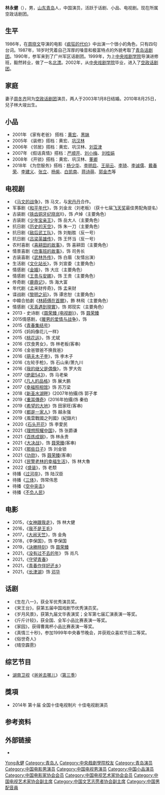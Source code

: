 {{blpunsourced|time=2022-01-19}}
{{藝人
| 姓名 = 林永健  
| 類型 = 男演员
| 圖片 =
| 圖片尺寸 = 
| 圖片簡介 = 
| 羅馬拼音 = Lin Yong Jian
| 國籍 = {{PRC}}
| 民族 = [[汉族|汉族]]
| 籍貫 = 
| 出生日期 = {{birth date and age|1970|2|14}}
| 出生地点 = {{CHN}}[[山東省|山東省]][[青島市|青島市]]
| 職業 = [[演员|演员]]
| 教育程度 = [[中央戏剧学院|中央戏剧学院]]导演系(进修班)
| 配偶 = {{marriage|周冬齐|Jan 8, 2003}}
| 儿女 = 林大竣 <br>{{birth date and age|2010|8|25}}
| 出身地 = 
| 出道作 = 
| 出道日期 = 
| 代表作 = 
| 活躍年代 =
| 經紀公司 = [[喜天影视|喜天影视]]
| 網站 = 
| 相關團體 = 
| IMDb = 3599591
| goldeneagleawards = {{awards|award=观众喜爱的电视剧男演员|year=2008年|title=《喜耕田的故事》|role=喜耕田|year2=2012年|title2=《我叫王土地》|role2=王土地|year3=2014年|title3=《[[聂荣臻_(电视剧)|聂荣臻]]》|role3=聂荣臻}}}}

'''林永健'''（{{bd|1970年|2月14日|catIdx=Lin,林}}），男，[[山东|山东]][[青岛|青岛]]人，中国演员，活跃于话剧、小品、电视剧。现在所属空政话剧团。

== 生平 ==
1986年，在[[周晓文|周晓文]]导演的电影《[[疯狂的代价|疯狂的代价]]》中出演一个很小的角色，只有四句台词。1987年，18岁时凭着自己浑厚的嗓音和极富特点的外貌考取了[[青岛话剧团|青岛话剧团]]。1990年，参军来到了广州军区话剧团。1999年，为上[[中央戏剧学院|中央戏剧学院]]导演进修班，毅然转业，做了一名[[北漂|北漂]]。2002年，从[[中央戏剧学院|中央戏剧学院]]毕业，进入了[[空政话剧团|空政话剧团]]。

== 家庭 ==
妻子[[周冬齐|周冬齐]]同为[[空政话剧团|空政话剧团]]演员，两人于2003年1月8日结婚。2010年8月25日，兒子林大竣出生。

== 小品 ==
*2001年 《家有老爸》 搭档：[[黄宏_(演员)|黄宏]]、[[戚慧|黑妹]]
*2005年 《装修》搭档：黄宏、[[巩汉林|巩汉林]]
*2006年 《邻居》搭档：黄宏、巩汉林、[[刘亚津|刘亚津]]
*2007年 《假话真情》搭档：[[严顺开|严顺开]]、[[刘小梅|刘小梅]]、[[刘桂娟|刘桂娟]]
*2008年 《开锁》搭档：黄宏、巩汉林、[[董卿|董卿]]
*2018年 《为您服务》搭档：[[杨少华|杨少华]]、[[李明启|李明启]]、[[王丽云|王丽云]]、[[李琦_(演员)|李琦]]、[[李诚儒|李诚儒]]、[[戴春荣|戴春荣]]、[[李建义|李建义]]、[[张立|张立]]、[[杨紫|杨紫]]、[[白凯南|白凯南]]、[[蒋诗萌|蒋诗萌]]、[[郭金杰|郭金杰]]等

== 电视剧 ==
*《[[马文的战争|马文的战争]]》，饰 马文，与[[宋丹丹|宋丹丹]]合作。
*军事剧《[[和平年代|和平年代]]》，饰 刘金龙（刘老板）（获十七届[[飞天奖|飞天奖]]最佳男配角提名）
*古装剧《[[铁齿铜牙纪晓岚|铁齿铜牙纪晓岚]]Ⅱ》，饰 卢焯（主要角色）
*古装剧《[[少年宝亲王|少年宝亲王]]》，饰 岳大人（主要角色）
*抗日剧《[[历史的天空|历史的天空]]》，饰 朱一刀（主要角色）
*抗日剧《[[敌后武工队|敌后武工队]]》，饰 刘魁胜（反一号）
*抗日剧《[[吕梁英雄传|吕梁英雄传]]》，饰 王怀当（反一号）
*农村喜剧《[[喜耕田的故事|喜耕田的故事]]》，饰 喜耕田（主要角色）
*情景喜剧《[[炊事班的故事|炊事班的故事]]》，饰 司务长
*古装喜剧《[[武林外传|武林外传]]》，饰 白眉（友情出演）
*生活剧《[[文化站长|文化站长]]》，饰 刘宣委（主要角色）
*情感剧《[[金婚_(电视剧)|金婚]]》，饰 大庄（主要角色）
*情感剧《[[王贵与安娜|王贵与安娜]]》，饰 王贵（主要角色）
*传奇剧《[[鹿鼎記_(2008年電視劇)|鹿鼎记]]》，饰 海大富
*年代剧《孟来财传奇》，饰 孟来财
*谍战剧《[[黎明之前_(电视剧)|黎明之前]]》，饰 谭忠恕（主要角色）
*中韓合拍劇《[[林師傅在首爾|林師傅在首爾]]》，飾 林飛（主要角色）
*情感剧《[[天真遇到現實|天真遇到現實]]》，饰 郑现实（主要角色）
*2013 - 史诗剧《[[聂荣臻_(电视剧)|聂荣臻 (电视剧)]]》，饰 [[聂荣臻|聂荣臻]]
*2015情感剧，《[[暖男的爱情与战争|暖男的爱情与战争]]》，饰
*2015《[[青春集结号|青春集结号]]》
*2015《妈妈像花儿一样》
*2015《[[桃花运_(电视剧)|桃花运]]》，饰 尤斌
*2016《饮食男女》，饰 林老板(客串)
*2016《金爸银爸不换我爸》
*2016《[[萌夫木子李|萌夫木子李]]》，饰 李木子
*2016《左轮手枪》，饰 石山来/萧九川
*2016《[[我的继父是偶像|我的继父是偶像]]》，饰 罗大佐
*2017《[[绝密543|绝密543]]》，饰 马老柴
*2017《[[凡人的品格|凡人的品格]]》饰 展大鹏
*2017《[[幸福照相馆|幸福照相馆]]》饰  苏万梁
*2018《[[新圣水湖畔|新圣水湖畔]]》(2007年拍攝)饰  郭子孝
*2019《[[重耳傳奇|重耳傳奇]]》(2016年拍攝)饰   秦伯
*2019《[[希望的大地|希望的大地]]》饰  田家旺(客串)
*2019《[[都是一家人|都是一家人]]》饰  越永强
*2019《風雲戰國之列國》(紀錄片)
*2020《[[石头开花|石头开花]]》饰  李愛民
*2021《[[理想照耀中国#守护|理想照耀中国]]》，饰 张爵谦
*2021《[[百炼成钢_(电视剧)#年轻的朋友来相会|百炼成钢]]》，饰 林永贵
*2021《[[大决战_(电视剧)|大决战]]》，饰 [[聂荣臻|聂荣臻]](客串)
*2021《[[那些日子|那些日子]]》饰  刘金锁
*2021《[[功勋_(2021年电视剧)|功勋]]》，饰 [[聂荣臻|聂荣臻]](客串)
*2021《[[民警老林的幸福生活|民警老林的幸福生活]]》，饰 林大魯
*2022《[[盛装_(电视剧)|盛装]]》，饰 老颓
*待播《[[过河卒|过河卒]]》，饰 陆汉臣
*待播《[[三体_(电视剧)|三体]]》，饰常伟思
*待播《[[空中突击|空中突击]]》
*待播《[[不负人民|不负人民]]》

== 电影 == 
*2015，《[[女神跟我走|女神跟我走]]》，饰 林大健
*2016，《[[我不是王毛|我不是王毛]]》
*2017，《[[大闹天竺|大闹天竺]]》，饰 金角
*2018，《李保国》，饰 李保国
*2019，《[[決勝時刻_(電影)|決勝時刻]]》饰 [[聂荣臻|聂荣臻]]
*2021，《[[没有过不去的年|没有过不去的年]]》 饰 肖凡
*2021，《[[守望青春|守望青春]]》
*2021，《[[青春作伴好还乡|青春作伴好还乡]]》
*2021，《[[长津湖_(电影)|长津湖]]》饰 [[邓华|邓华]]

== 话剧 ==
*《生在八一》，获全军优秀演员奖。
*《宋王台》，获第五届中国戏剧节优秀演员奖。
*《岁月风景》，获第九届文华表演奖；全军第七届汇演表演一等奖。
*《斤斤计较》，获全国、全军小品比赛表演一等奖。
*《家园》，获得曹禺杯小品比赛表演一等奖。
*《真情三十秒》，参加1999年中央春节晚会，并获观众喜欢节目二等奖。
*《俗世奇人》
*《晴空霹雳》

== 综艺节目 ==
* [[湖南卫视|湖南卫视]]《[[爸爸去哪儿|爸爸去哪儿]]》（[[爸爸去哪儿_(第三季)|第三季]]）

== 獎項 ==
* 2014年 第十届 全国十佳电视制片 十佳电视剧演员

== 参考资料 ==
{{reflist}}

== 外部链接 ==
* {{Sinaweibo|835459057}}

{{爸爸去哪儿}}
{{Navboxes
| title  = 林永健在[[中国电影家协会|中国电影家协会]]的职务
| list1  =
{{中国电影家协会第十届理事会}}
}}
{{Navboxes
| title  = 林永健在[[中国电视艺术家协会|中国电视艺术家协会]]的职务
| list1  =
{{中国电视艺术家协会第五届理事会}}
{{中国电视艺术家协会第六届理事会}}
}}
{{Navboxes
| title  = 林永健在[[中国文艺志愿者协会|中国文艺志愿者协会]]的职务
| list1  =
{{中国文艺志愿者协会第二届理事会}}
}}
{{Navboxes
| title  = 林永健在[[中国文学艺术界联合会|中国文学艺术界联合会]]的职务
| list1  =
{{中国文学艺术界联合会第十届全国委员会}}
}}

{{Authority control}}
{{DEFAULTSORT:Lin林}}
[[Category:林姓|Yong永健]]
[[Category:青岛人|Category:青岛人]]
[[Category:中央戲劇學院校友|Category:中央戲劇學院校友]]
[[Category:青岛演员|Category:青岛演员]]
[[Category:中国电影男演员|Category:中国电影男演员]]
[[Category:中国电视男演员|Category:中国电视男演员]]
[[Category:中国小品演员|Category:中国小品演员]]
[[Category:中国电影家协会会员|Category:中国电影家协会会员]]
[[Category:中国电视艺术家协会会员|Category:中国电视艺术家协会会员]]
[[Category:中国电视艺术家协会副主席|Category:中国电视艺术家协会副主席]]
[[Category:中国文艺志愿者协会副主席|Category:中国文艺志愿者协会副主席]]
[[Category:中国男配音員|Category:中国男配音員]]